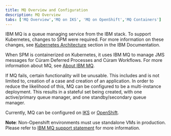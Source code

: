 ```yaml
---
title: MQ Overview and Configuration
description: MQ Overview
tabs: ['MQ Overview','MQ on IKS', 'MQ on OpenShift','MQ Containers']
---
```


IBM MQ is a queue managing service from the IBM stack. To support Kubernetes, changes to SPM were required. For more information on these changes, see
[Kubernetes Architecture](https://www.ibm.com/docs/en/spm/8.0.1?topic=kubernetes-architecture) section in
the IBM Documentation.

When SPM is containerized on Kubernetes, it uses IBM MQ to manage JMS messages for Cúram Deferred Processes and Cúram Workflows. For more information about MQ, see [About IBM MQ](https://www.ibm.com/docs/en/ibm-mq/9.1?topic=mq-about).

If MQ fails, certain functionality will be unusable. This includes and is not limited to, creation of a case and creation of an application. In order to reduce the likelihood
of this, MQ can be configured to be a multi-instance deployment. This results in a stateful set being created, with one active/primary queue manager, and one standby/secondary queue manager.

Currently, MQ can be configured on [IKS](/supporting-infrastructure/mq/mq-on-iks) or [OpenShift](/supporting-infrastructure/mq/mq-on-openshift).

<InlineNotification>

**Note**: Non-Openshift environments must use standalone VMs in production. Please refer to [IBM MQ support statement](https://www.ibm.com/docs/en/ibm-mq/9.2?topic=integration-planning-mq-in-containers) for more information.

</InlineNotification>
